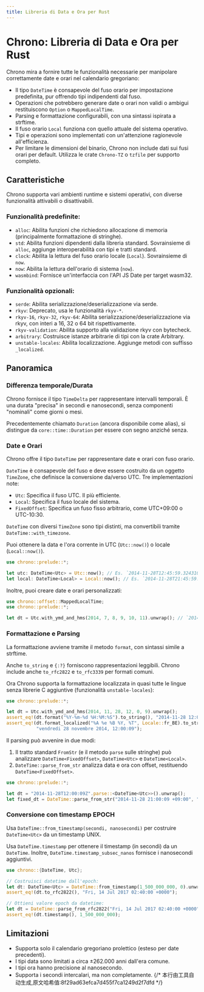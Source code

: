 ```yaml
---
title: Libreria di Data e Ora per Rust
---
```


# Chrono: Libreria di Data e Ora per Rust




<LinkCard
  href="https://docs.rs/chrono/latest/chrono/"
  title="chrono"
  description="chrono"
/>

Chrono mira a fornire tutte le funzionalità necessarie per manipolare correttamente date e orari nel calendario gregoriano:

- Il tipo `DateTime` è consapevole del fuso orario per impostazione predefinita, pur offrendo tipi indipendenti dal fuso.
- Operazioni che potrebbero generare date o orari non validi o ambigui restituiscono `Option` o `MappedLocalTime`.
- Parsing e formattazione configurabili, con una sintassi ispirata a strftime.
- Il fuso orario `Local` funziona con quello attuale del sistema operativo.
- Tipi e operazioni sono implementati con un'attenzione ragionevole all'efficienza.
- Per limitare le dimensioni del binario, Chrono non include dati sui fusi orari per default. Utilizza le crate `Chrono-TZ` o `tzfile` per supporto completo.

## Caratteristiche

Chrono supporta vari ambienti runtime e sistemi operativi, con diverse funzionalità attivabili o disattivabili.

### Funzionalità predefinite:

- `alloc`: Abilita funzioni che richiedono allocazione di memoria (principalmente formattazione di stringhe).
- `std`: Abilita funzioni dipendenti dalla libreria standard. Sovrainsieme di `alloc`, aggiunge interoperabilità con tipi e tratti standard.
- `clock`: Abilita la lettura del fuso orario locale (`Local`). Sovrainsieme di `now`.
- `now`: Abilita la lettura dell'orario di sistema (`now`).
- `wasmbind`: Fornisce un'interfaccia con l'API JS Date per target wasm32.

### Funzionalità opzionali:

- `serde`: Abilita serializzazione/deserializzazione via serde.
- `rkyv`: Deprecato, usa le funzionalità `rkyv-*`.
- `rkyv-16`, `rkyv-32`, `rkyv-64`: Abilita serializzazione/deserializzazione via rkyv, con interi a 16, 32 o 64 bit rispettivamente.
- `rkyv-validation`: Abilita supporto alla validazione rkyv con bytecheck.
- `arbitrary`: Costruisce istanze arbitrarie di tipi con la crate Arbitrary.
- `unstable-locales`: Abilita localizzazione. Aggiunge metodi con suffisso `_localized`.

## Panoramica

### Differenza temporale/Durata

Chrono fornisce il tipo `TimeDelta` per rappresentare intervalli temporali. È una durata "precisa" in secondi e nanosecondi, senza componenti "nominali" come giorni o mesi.

Precedentemente chiamato `Duration` (ancora disponibile come alias), si distingue da `core::time::Duration` per essere con segno anziché senza.

### Date e Orari

Chrono offre il tipo `DateTime` per rappresentare date e orari con fuso orario.

`DateTime` è consapevole del fuso e deve essere costruito da un oggetto `TimeZone`, che definisce la conversione da/verso UTC. Tre implementazioni note:

- `Utc`: Specifica il fuso UTC. Il più efficiente.
- `Local`: Specifica il fuso locale del sistema.
- `FixedOffset`: Specifica un fuso fisso arbitrario, come UTC+09:00 o UTC-10:30.

`DateTime` con diversi `TimeZone` sono tipi distinti, ma convertibili tramite `DateTime::with_timezone`.

Puoi ottenere la data e l'ora corrente in UTC (`Utc::now()`) o locale (`Local::now()`).

```rust
use chrono::prelude::*;

let utc: DateTime<Utc> = Utc::now(); // Es. `2014-11-28T12:45:59.324310806Z`
let local: DateTime<Local> = Local::now(); // Es. `2014-11-28T21:45:59.324310806+09:00`
```

Inoltre, puoi creare date e orari personalizzati:

```rust
use chrono::offset::MappedLocalTime;
use chrono::prelude::*;

let dt = Utc.with_ymd_and_hms(2014, 7, 8, 9, 10, 11).unwrap(); // `2014-07-08T09:10:11Z`
```

### Formattazione e Parsing

La formattazione avviene tramite il metodo `format`, con sintassi simile a strftime.

Anche `to_string` e `{:?}` forniscono rappresentazioni leggibili. Chrono include anche `to_rfc2822` e `to_rfc3339` per formati comuni.

Ora Chrono supporta la formattazione localizzata in quasi tutte le lingue senza librerie C aggiuntive (funzionalità `unstable-locales`):

```rust
use chrono::prelude::*;

let dt = Utc.with_ymd_and_hms(2014, 11, 28, 12, 0, 9).unwrap();
assert_eq!(dt.format("%Y-%m-%d %H:%M:%S").to_string(), "2014-11-28 12:00:09");
assert_eq!(dt.format_localized("%A %e %B %Y, %T", Locale::fr_BE).to_string(), 
           "vendredi 28 novembre 2014, 12:00:09");
```

Il parsing può avvenire in due modi:

1. Il tratto standard `FromStr` (e il metodo `parse` sulle stringhe) può analizzare `DateTime<FixedOffset>`, `DateTime<Utc>` e `DateTime<Local>`.
2. `DateTime::parse_from_str` analizza data e ora con offset, restituendo `DateTime<FixedOffset>`.

```rust
use chrono::prelude::*;

let dt = "2014-11-28T12:00:09Z".parse::<DateTime<Utc>>().unwrap();
let fixed_dt = DateTime::parse_from_str("2014-11-28 21:00:09 +09:00", "%Y-%m-%d %H:%M:%S %z").unwrap();
```

### Conversione con timestamp EPOCH

Usa `DateTime::from_timestamp(secondi, nanosecondi)` per costruire `DateTime<Utc>` da un timestamp UNIX.

Usa `DateTime.timestamp` per ottenere il timestamp (in secondi) da un `DateTime`. Inoltre, `DateTime.timestamp_subsec_nanos` fornisce i nanosecondi aggiuntivi.

```rust
use chrono::{DateTime, Utc};

// Costruisci datetime dall'epoch:
let dt: DateTime<Utc> = DateTime::from_timestamp(1_500_000_000, 0).unwrap();
assert_eq!(dt.to_rfc2822(), "Fri, 14 Jul 2017 02:40:00 +0000");

// Ottieni valore epoch da datetime:
let dt = DateTime::parse_from_rfc2822("Fri, 14 Jul 2017 02:40:00 +0000").unwrap();
assert_eq!(dt.timestamp(), 1_500_000_000);
```

## Limitazioni

- Supporta solo il calendario gregoriano prolettico (esteso per date precedenti).
- I tipi data sono limitati a circa ±262.000 anni dall'era comune.
- I tipi ora hanno precisione al nanosecondo.
- Supporta i secondi intercalari, ma non completamente.
{/* 本行由工具自动生成,原文哈希值:8f29ad63efca7d455f7ca1249d2f7dfd */}
